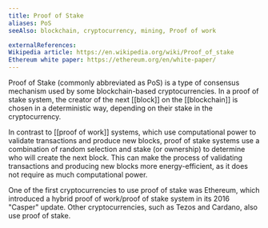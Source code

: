 ```yaml
---
title: Proof of Stake
aliases: PoS
seeAlso: blockchain, cryptocurrency, mining, Proof of work

externalReferences:
Wikipedia article: https://en.wikipedia.org/wiki/Proof_of_stake
Ethereum white paper: https://ethereum.org/en/white-paper/
---
```


Proof of Stake (commonly abbreviated as PoS) is a type of consensus mechanism used by some blockchain-based cryptocurrencies. In a proof of stake system, the creator of the next [[block]] on the [[blockchain]] is chosen in a deterministic way, depending on their stake in the cryptocurrency.

In contrast to [[proof of work]] systems, which use computational power to validate transactions and produce new blocks, proof of stake systems use a combination of random selection and stake (or ownership) to determine who will create the next block. This can make the process of validating transactions and producing new blocks more energy-efficient, as it does not require as much computational power.

One of the first cryptocurrencies to use proof of stake was Ethereum, which introduced a hybrid proof of work/proof of stake system in its 2016 "Casper" update. Other cryptocurrencies, such as Tezos and Cardano, also use proof of stake.
